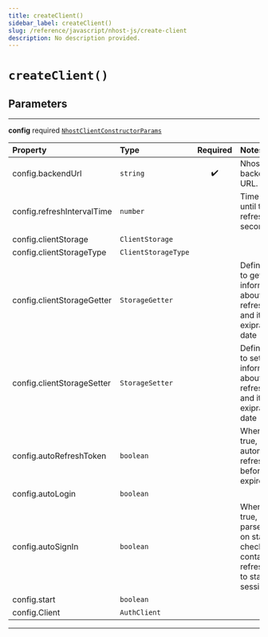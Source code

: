 ```yaml
---
title: createClient()
sidebar_label: createClient()
slug: /reference/javascript/nhost-js/create-client
description: No description provided.
---
```


# `createClient()`

## Parameters

---

**<span className="parameter-name">config</span>** <span className="optional-status">required</span> [`NhostClientConstructorParams`](/reference/docgen/javascript/nhost-js/types/nhost-client-constructor-params)

| Property                                                                                               | Type                | Required | Notes                                                                                                             |
| :----------------------------------------------------------------------------------------------------- | :------------------ | :------: | :---------------------------------------------------------------------------------------------------------------- |
| <span className="parameter-name"><span className="light-grey">config.</span>backendUrl</span>          | `string`            |    ✔️    | Nhost backend URL.                                                                                                |
| <span className="parameter-name"><span className="light-grey">config.</span>refreshIntervalTime</span> | `number`            |          | Time interval until token refreshes, in seconds                                                                   |
| <span className="parameter-name"><span className="light-grey">config.</span>clientStorage</span>       | `ClientStorage`     |          |                                                                                                                   |
| <span className="parameter-name"><span className="light-grey">config.</span>clientStorageType</span>   | `ClientStorageType` |          |                                                                                                                   |
| <span className="parameter-name"><span className="light-grey">config.</span>clientStorageGetter</span> | `StorageGetter`     |          | Define a way to get information about the refresh token and its exipration date                                   |
| <span className="parameter-name"><span className="light-grey">config.</span>clientStorageSetter</span> | `StorageSetter`     |          | Define a way to set information about the refresh token and its exipration date                                   |
| <span className="parameter-name"><span className="light-grey">config.</span>autoRefreshToken</span>    | `boolean`           |          | When set to true, will automatically refresh token before it expires                                              |
| <span className="parameter-name"><span className="light-grey">config.</span>autoLogin</span>           | `boolean`           |          |                                                                                                                   |
| <span className="parameter-name"><span className="light-grey">config.</span>autoSignIn</span>          | `boolean`           |          | When set to true, will parse the url on startup to check if it contains a refresh token to start the session with |
| <span className="parameter-name"><span className="light-grey">config.</span>start</span>               | `boolean`           |          |                                                                                                                   |
| <span className="parameter-name"><span className="light-grey">config.</span>Client</span>              | `AuthClient`        |          |                                                                                                                   |

---
